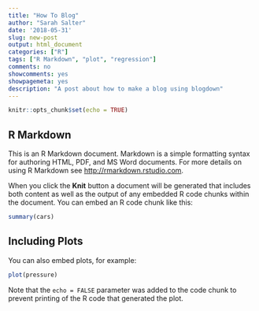 ```yaml
---
title: "How To Blog"
author: "Sarah Salter"
date: '2018-05-31'
slug: new-post
output: html_document
categories: ["R"]
tags: ["R Markdown", "plot", "regression"]
comments: no
showcomments: yes
showpagemeta: yes
description: "A post about how to make a blog using blogdown"
---
```


```r
knitr::opts_chunk$set(echo = TRUE)
```

## R Markdown

This is an R Markdown document. Markdown is a simple formatting syntax for authoring HTML, PDF, and MS Word documents. For more details on using R Markdown see <http://rmarkdown.rstudio.com>.

When you click the **Knit** button a document will be generated that includes both content as well as the output of any embedded R code chunks within the document. You can embed an R code chunk like this:

```r
summary(cars)
```

## Including Plots

You can also embed plots, for example:

```r
plot(pressure)
```

Note that the `echo = FALSE` parameter was added to the code chunk to prevent printing of the R code that generated the plot.
